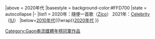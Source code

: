 {{Navbox
|name   = Gaon串流媒體年榜冠軍 (2020年代)
|title  = [[Gaon Chart|Gaon]][[串流媒體]]2020年代年榜冠軍作品及獲得者{{#if:{{{1|}}}|（{{{1|}}}）|}}
|above  = 2020年代
|basestyle = background-color:#FFD700
|state  = autocollapse
|-
|list1 = {{nowrap begin}}
2020年：隨便一首歌（[[Zico (歌手)|Zico]]）
2021年：[[Celebrity (IU歌曲)|Celebrity]]（[[IU (歌手)|IU]]）
{{nowrap end}}
|below={{Nowrap begin}}[[Template:Gaon流媒體年榜冠軍 (2010年代)|2010年代]]{{!wrap}}[[Template:Gaon流媒體年榜冠軍 (2020年代)|2020年代]]{{Nowrap end}}
}}
<noinclude>
[[Category:Gaon串流媒體年榜冠軍作品]]
</noinclude>